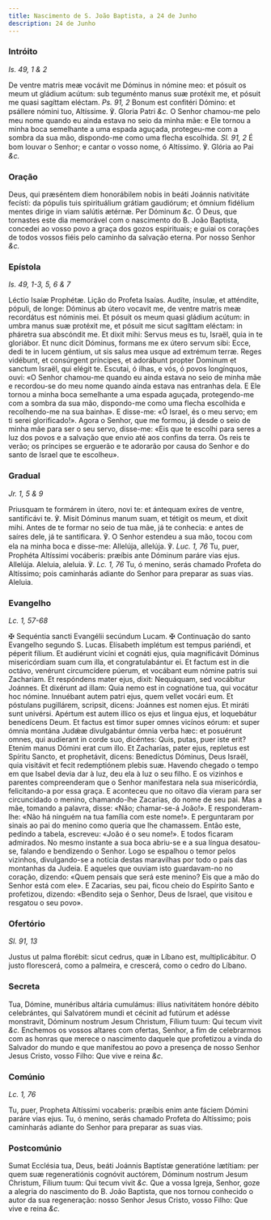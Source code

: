 ```yaml
---
title: Nascimento de S. João Baptista, a 24 de Junho
description: 24 de Junho
---
```


### Intróito

_Is. 49, 1 & 2_

<div class="grid grid-cols-2 gap-5">
  <span class="text-justify">
    De ventre matris meæ vocávit me Dóminus in nómine meo: et pósuit os meum ut
    gládium acútum: sub teguménto manus suæ protéxit me, et pósuit me quasi
    sagíttam eléctam. <em>Ps. 91, 2</em> Bonum est confitéri Dómino: et psállere
    nómini tuo, Altíssime. ℣. Gloria Patri <em>&c.</em>
  </span>
  <span class="text-justify">
    O Senhor chamou-me pelo meu nome quando eu ainda estava no seio da minha
    mãe: e Ele tornou a minha boca semelhante a uma espada aguçada, protegeu-me
    com a sombra da sua mão, dispondo-me como uma flecha escolhida.
    <em>Sl. 91, 2</em> É bom louvar o Senhor; e cantar o vosso nome, ó Altíssimo.
    ℣. Glória ao Pai <em>&c.</em>
  </span>
</div>

### Oração

<div class="grid grid-cols-2 gap-5">
  <span class="text-justify">
    Deus, qui præséntem diem honorábilem nobis in beáti Joánnis nativitáte
    fecísti: da pópulis tuis spirituálium grátiam gaudiórum; et ómnium fidélium
    mentes dirige in viam salútis ætérnæ. Per Dóminum <em>&c.</em>
  </span>
  <span class="text-justify">
    Ó Deus, que tornastes este dia memorável com o nascimento do B. João
    Baptista, concedei ao vosso povo a graça dos gozos espirituais; e guiai os
    corações de todos vossos fiéis pelo caminho da salvação eterna. Por nosso
    Senhor <em>&c.</em>
  </span>
</div>

### Epístola

_Is. 49, 1-3, 5, 6 & 7_

<div class="grid grid-cols-2 gap-5">
  <span class="text-justify">Léctio Isaíæ Prophétæ.</span>
  <span class="text-justify">Lição do Profeta Isaías.</span>
  <span class="text-justify">
    Audíte, ínsulæ, et atténdite, pópuli, de longe: Dóminus ab útero vocavit me,
    de ventre matris meæ recordátus est nóminis mei. Et pósuit os meum quasi
    gládium acútum: in umbra manus suæ protéxit me, et pósuit me sicut sagíttam
    eléctam: in pháretra sua abscóndit me. Et dixit mihi: Servus meus es tu,
    Israël, quia in te gloriábor. Et nunc dicit Dóminus, formans me ex útero
    servum sibi: Ecce, dedi te in lucem géntium, ut sis salus mea usque ad
    extrémum terræ. Reges vidébunt, et consúrgent príncipes, et adorábunt
    propter Dominum et sanctum Israël, qui elégit te.
  </span>
  <span class="text-justify">
    Escutai, ó ilhas, e vós, ó povos longínquos, ouvi: «O Senhor chamou-me
    quando eu ainda estava no seio de minha mãe e recordou-se do meu nome quando
    ainda estava nas entranhas dela. E Ele tornou a minha boca semelhante a uma
    espada aguçada, protegendo-me com a sombra da sua mão, dispondo-me como uma
    flecha escolhida e recolhendo-me na sua bainha». E disse-me: «Ó Israel, és o
    meu servo; em ti serei glorificado!». Agora o Senhor, que me formou, já
    desde o seio de minha mãe para ser o seu servo, disse-me: «Eis que te
    escolhi para seres a luz dos povos e a salvação que envio até aos confins da
    terra. Os reis te verão; os príncipes se erguerão e te adorarão por causa do
    Senhor e do santo de Israel que te escolheu».
  </span>
</div>

### Gradual

_Jr. 1, 5 & 9_

<div class="grid grid-cols-2 gap-5">
  <span class="text-justify">
    Priusquam te formárem in útero, novi te: et ántequam exíres de ventre,
    santificávi te. ℣. Misit Dóminus manum suam, et tétigit os meum, et dixit
    mihi.
  </span>
  <span class="text-justify">
    Antes de te formar no seio de tua mãe, já te conhecia: e antes de saíres
    dele, já te santificara. ℣. O Senhor estendeu a sua mão, tocou com ela na
    minha boca e disse-me:
  </span>
  <span class="text-justify">
    Allelúja, allelúja. ℣. <em>Luc. 1, 76</em> Tu, puer, Prophéta Altíssimi
    vocáberis: præíbis ante Dóminum paráre vias ejus. Allelúja.
  </span>
  <span class="text-justify">
    Aleluia, aleluia. ℣. <em>Lc. 1, 76</em> Tu, ó menino, serás chamado Profeta
    do Altíssimo; pois caminharás adiante do Senhor para preparar as suas vias.
    Aleluia.
  </span>
</div>

### Evangelho

_Lc. 1, 57-68_

<div class="grid grid-cols-2 gap-5">
  <span class="text-justify">
    <span class="text-red-500">&#10016;</span> Sequéntia sancti Evangélii
    secúndum Lucam.
  </span>
  <span class="text-justify">
    <span class="text-red-500">&#10016;</span> Continuação do santo Evangelho
    segundo S. Lucas.
  </span>
  <span class="text-justify">
    Elísabeth implétum est tempus pariéndi, et péperit fílium. Et audiérunt
    vicíni et cognáti ejus, quia magnificávit Dóminus misericórdiam suam cum
    illa, et congratulabántur ei. Et factum est in die octávo, venérunt
    circumcídere púerum, et vocábant eum nómine patris sui Zacharíam. Et
    respóndens mater ejus, dixit: Nequáquam, sed vocábitur Joánnes. Et dixérunt
    ad illam: Quia nemo est in cognatióne tua, qui vocátur hoc nómine. Innuébant
    autem patri ejus, quem vellet vocári eum. Et póstulans pugillárem, scripsit,
    dicens: Joánnes est nomen ejus. Et miráti sunt univérsi. Apértum est autem
    illico os ejus et lingua ejus, et loquebátur benedícens Deum. Et factus est
    timor super omnes vicínos eórum: et super ómnia montána Judǽæ divulgabántur
    ómnia verba hæc: et posuérunt omnes, qui audíerant in corde suo, dicéntes:
    Quis, putas, puer iste erit? Etenim manus Dómini erat cum illo. Et
    Zacharías, pater ejus, repletus est Spíritu Sancto, et prophetávit, dicens:
    Benedíctus Dóminus, Deus Israël, quia visitávit et fecit redemptiónem plebis
    suæ.
  </span>
  <span class="text-justify">
    Havendo chegado o tempo em que Isabel devia dar à luz, deu ela à luz o seu
    filho. E os vizinhos e parentes compreenderam que o Senhor manifestara nela
    sua misericórdia, felicitando-a por essa graça. E aconteceu que no oitavo
    dia vieram para ser circuncidado o menino, chamando-lhe Zacarias, do nome de
    seu pai. Mas a mãe, tomando a palavra, disse: «Não; chamar-se-á João!». E
    responderam-lhe: «Não há ninguém na tua família com este nome!». E
    perguntaram por sinais ao pai do menino como queria que lhe chamassem. Então
    este, pedindo a tabela, escreveu: «João é o seu nome!». E todos ficaram
    admirados. No mesmo instante a sua boca abriu-se e a sua língua desatou-se,
    falando e bendizendo o Senhor. Logo se espalhou o temor pelos vizinhos,
    divulgando-se a notícia destas maravilhas por todo o país das montanhas da
    Judeia. E aqueles que ouviam isto guardavam-no no coração, dizendo: «Quem
    pensais que será este menino? Eis que a mão do Senhor está com ele». E
    Zacarias, seu pai, ficou cheio do Espírito Santo e profetizou, dizendo:
    «Bendito seja o Senhor, Deus de Israel, que visitou e resgatou o seu povo».
  </span>
</div>

### Ofertório

_Sl. 91, 13_

<div class="grid grid-cols-2 gap-5">
  <span class="text-justify">
    Justus ut palma florébit: sicut cedrus, quæ in Líbano est, multiplicábitur.
  </span>
  <span class="text-justify">
    O justo florescerá, como a palmeira, e crescerá, como o cedro do Líbano.
  </span>
</div>

### Secreta

<div class="grid grid-cols-2 gap-5">
  <span class="text-justify">
    Tua, Dómine, munéribus altária cumulámus: illíus nativitátem honóre débito
    celebrántes, qui Salvatórem mundi et cécinit ad futúrum et adésse
    monstravit, Dóminum nostrum Jesum Christum, Fílium tuum: Qui tecum vivit
    <em>&c.</em>
  </span>
  <span class="text-justify">
    Enchemos os vossos altares com ofertas, Senhor, a fim de celebrarmos com as
    honras que merece o nascimento daquele que profetizou a vinda do Salvador do
    mundo e que manifestou ao povo a presença de nosso Senhor Jesus Cristo,
    vosso Filho: Que vive e reina <em>&c.</em>
  </span>
</div>

### Comúnio

_Lc. 1, 76_

<div class="grid grid-cols-2 gap-5">
  <span class="text-justify">
    Tu, puer, Propheta Altíssimi vocaberis: præíbis enim ante fáciem Dómini
    paráre vias ejus.
  </span>
  <span class="text-justify">
    Tu, ó menino, serás chamado Profeta do Altíssimo; pois caminharás adiante do
    Senhor para preparar as suas vias.
  </span>
</div>

### Postcomúnio

<div class="grid grid-cols-2 gap-5">
  <span class="text-justify">
    Sumat Ecclésia tua, Deus, beáti Joánnis Baptístæ generatióne lætítiam: per
    quem suæ regeneratiónis cognóvit auctórem, Dóminum nostrum Jesum Christum,
    Fílium tuum: Qui tecum vivit <em>&c.</em>
  </span>
  <span class="text-justify">
    Que a vossa Igreja, Senhor, goze a alegria do nascimento do B. João
    Baptista, que nos tornou conhecido o autor da sua regeneração: nosso Senhor
    Jesus Cristo, vosso Filho: Que vive e reina <em>&c.</em>
  </span>
</div>
